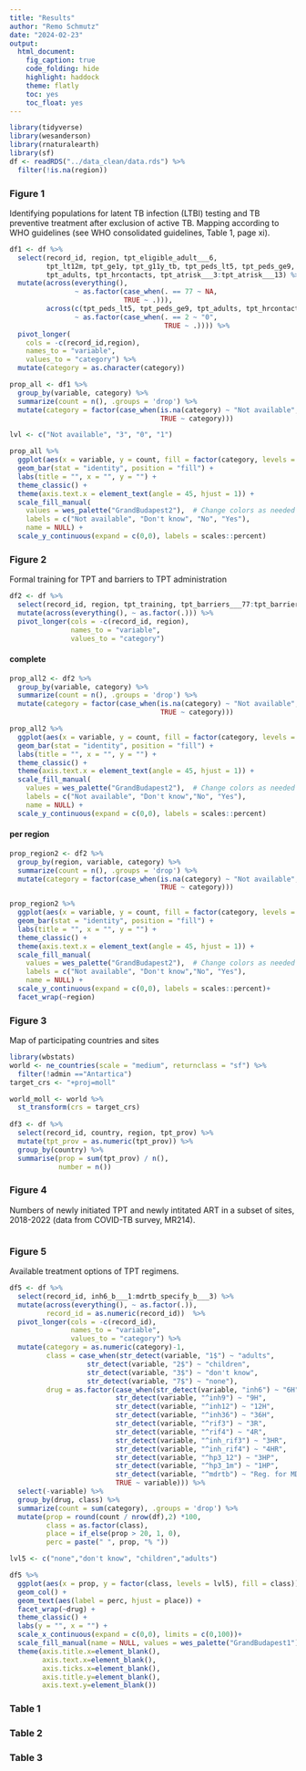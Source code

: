```yaml
---
title: "Results"
author: "Remo Schmutz"
date: "2024-02-23"
output:
  html_document: 
    fig_caption: true
    code_folding: hide
    highlight: haddock
    theme: flatly
    toc: yes
    toc_float: yes
---
```


```r
library(tidyverse)
library(wesanderson)
library(rnaturalearth)
library(sf)
df <- readRDS("../data_clean/data.rds") %>% 
  filter(!is.na(region))
```

### Figure 1

Identifying populations for latent TB infection (LTBI) testing and TB preventive treatment after exclusion of active TB. Mapping according to WHO guidelines (see WHO consolidated guidelines, Table 1, page xi).

```r
df1 <- df %>% 
  select(record_id, region, tpt_eligible_adult___6, 
         tpt_lt12m, tpt_ge1y, tpt_g11y_tb, tpt_peds_lt5, tpt_peds_ge9, 
         tpt_adults, tpt_hrcontacts, tpt_atrisk___3:tpt_atrisk___13) %>% 
  mutate(across(everything(),
                ~ as.factor(case_when(. == 77 ~ NA,
                            TRUE ~ .))),
         across(c(tpt_peds_lt5, tpt_peds_ge9, tpt_adults, tpt_hrcontacts),
                ~ as.factor(case_when(. == 2 ~ "0",
                                      TRUE ~ .)))) %>% 
  pivot_longer(
    cols = -c(record_id,region),
    names_to = "variable",
    values_to = "category") %>%
  mutate(category = as.character(category)) 

prop_all <- df1 %>%
  group_by(variable, category) %>%
  summarize(count = n(), .groups = 'drop') %>% 
  mutate(category = factor(case_when(is.na(category) ~ "Not available",
                                     TRUE ~ category)))

lvl <- c("Not available", "3", "0", "1")

prop_all %>% 
  ggplot(aes(x = variable, y = count, fill = factor(category, levels = lvl, exclude = NULL))) +
  geom_bar(stat = "identity", position = "fill") +
  labs(title = "", x = "", y = "") +
  theme_classic() +
  theme(axis.text.x = element_text(angle = 45, hjust = 1)) +
  scale_fill_manual(
    values = wes_palette("GrandBudapest2"),  # Change colors as needed
    labels = c("Not available", "Don't know", "No", "Yes"),
    name = NULL) +
  scale_y_continuous(expand = c(0,0), labels = scales::percent)
```

### Figure 2

Formal training for TPT and barriers to TPT administration

```r
df2 <- df %>% 
  select(record_id, region, tpt_training, tpt_barriers___77:tpt_barriers___88) %>%
  mutate(across(everything(), ~ as.factor(.))) %>% 
  pivot_longer(cols = -c(record_id, region),
               names_to = "variable",
               values_to = "category")
```

#### complete

```r
prop_all2 <- df2 %>%
  group_by(variable, category) %>%
  summarize(count = n(), .groups = 'drop') %>% 
  mutate(category = factor(case_when(is.na(category) ~ "Not available",
                                     TRUE ~ category)))

prop_all2 %>% 
  ggplot(aes(x = variable, y = count, fill = factor(category, levels = lvl, exclude = NULL))) +
  geom_bar(stat = "identity", position = "fill") +
  labs(title = "", x = "", y = "") +
  theme_classic() +
  theme(axis.text.x = element_text(angle = 45, hjust = 1)) +
  scale_fill_manual(
    values = wes_palette("GrandBudapest2"),  # Change colors as needed
    labels = c("Not available", "Don't know","No", "Yes"),
    name = NULL) +
  scale_y_continuous(expand = c(0,0), labels = scales::percent)
```

#### per region 

```r
prop_region2 <- df2 %>%
  group_by(region, variable, category) %>%
  summarize(count = n(), .groups = 'drop') %>% 
  mutate(category = factor(case_when(is.na(category) ~ "Not available",
                                     TRUE ~ category)))

prop_region2 %>% 
  ggplot(aes(x = variable, y = count, fill = factor(category, levels = lvl, exclude = NULL))) +
  geom_bar(stat = "identity", position = "fill") +
  labs(title = "", x = "", y = "") +
  theme_classic() +
  theme(axis.text.x = element_text(angle = 45, hjust = 1)) +
  scale_fill_manual(
    values = wes_palette("GrandBudapest2"),  # Change colors as needed
    labels = c("Not available", "Don't know","No", "Yes"),
    name = NULL) +
  scale_y_continuous(expand = c(0,0), labels = scales::percent)+
  facet_wrap(~region)
```

### Figure 3 

Map of participating countries and sites

```r
library(wbstats)
world <- ne_countries(scale = "medium", returnclass = "sf") %>% 
  filter(!admin =="Antartica")
target_crs <- "+proj=moll"

world_moll <- world %>% 
  st_transform(crs = target_crs)
  
df3 <- df %>% 
  select(record_id, country, region, tpt_prov) %>% 
  mutate(tpt_prov = as.numeric(tpt_prov)) %>% 
  group_by(country) %>% 
  summarise(prop = sum(tpt_prov) / n(), 
            number = n())
```

### Figure 4

Numbers of newly initiated TPT and newly intitated ART in a subset of sites, 2018-2022 (data from COVID-TB survey, MR214). 

```r

```

### Figure 5

Available treatment options of TPT regimens.

```r
df5 <- df %>% 
  select(record_id, inh6_b___1:mdrtb_specify_b___3) %>% 
  mutate(across(everything(), ~ as.factor(.)), 
         record_id = as.numeric(record_id))  %>% 
  pivot_longer(cols = -c(record_id),
               names_to = "variable",
               values_to = "category") %>% 
  mutate(category = as.numeric(category)-1,
         class = case_when(str_detect(variable, "1$") ~ "adults",
                   str_detect(variable, "2$") ~ "children",
                   str_detect(variable, "3$") ~ "don't know",
                   str_detect(variable, "7$") ~ "none"),
         drug = as.factor(case_when(str_detect(variable, "inh6") ~ "6H",
                          str_detect(variable, "^inh9") ~ "9H",
                          str_detect(variable, "^inh12") ~ "12H",
                          str_detect(variable, "^inh36") ~ "36H",
                          str_detect(variable, "^rif3") ~ "3R",
                          str_detect(variable, "^rif4") ~ "4R",
                          str_detect(variable, "^inh_rif3") ~ "3HR",
                          str_detect(variable, "^inh_rif4") ~ "4HR",
                          str_detect(variable, "^hp3_12") ~ "3HP",
                          str_detect(variable, "^hp3_1m") ~ "1HP",
                          str_detect(variable, "^mdrtb") ~ "Reg. for MDR-TB exp.",
                          TRUE ~ variable))) %>% 
  select(-variable) %>% 
  group_by(drug, class) %>% 
  summarize(count = sum(category), .groups = 'drop') %>% 
  mutate(prop = round(count / nrow(df),2) *100,
         class = as.factor(class),
         place = if_else(prop > 20, 1, 0),
         perc = paste(" ", prop, "% "))

lvl5 <- c("none","don't know", "children","adults")

df5 %>% 
  ggplot(aes(x = prop, y = factor(class, levels = lvl5), fill = class)) + 
  geom_col() +
  geom_text(aes(label = perc, hjust = place)) +
  facet_wrap(~drug) +
  theme_classic() +
  labs(y = "", x = "") +
  scale_x_continuous(expand = c(0,0), limits = c(0,100))+
  scale_fill_manual(name = NULL, values = wes_palette("GrandBudapest1"))+
  theme(axis.title.x=element_blank(),
        axis.text.x=element_blank(),
        axis.ticks.x=element_blank(),
        axis.title.y=element_blank(),
        axis.text.y=element_blank())
```



### Table 1

### Table 2

### Table 3